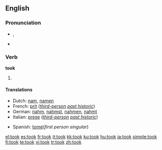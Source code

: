 ==English==

{{rank|left|part|off|160|took|nothing|God|three}}

===Pronunciation===
*{{IPA|/tʊk/}}, {{SAMPA|/tUk/}}
*{{audio|en-us-took.ogg|Audio (US)}}
*:{{rhymes|ʊk}}

===Verb===
'''took'''

# {{simple past of|[[take]]}}

====Translations====
{{trans-top|simple past of to take}}
*Dutch: [[nam]], [[namen]]
*French: [[prit]] (''[[third-person]] [[past historic]]'')
*German: [[nahm]], [[nahmst]], [[nahmen]], [[nahmt]]
*Italian: [[prese]] (''[[third-person]] [[past historic]]'')
{{trans-mid}}
*Spanish: [[tomé]](''first person singular'')
{{trans-bottom}}

[[el:took]]
[[es:took]]
[[fr:took]]
[[it:took]]
[[kk:took]]
[[ku:took]]
[[hu:took]]
[[ja:took]]
[[simple:took]]
[[fi:took]]
[[te:took]]
[[vi:took]]
[[tr:took]]
[[zh:took]]
